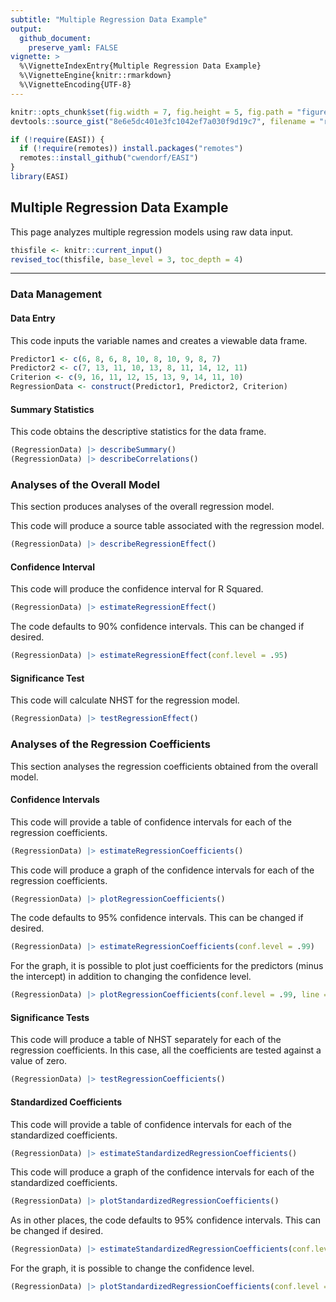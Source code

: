 ```yaml
---
subtitle: "Multiple Regression Data Example"
output:
  github_document:
    preserve_yaml: FALSE
vignette: >
  %\VignetteIndexEntry{Multiple Regression Data Example}
  %\VignetteEngine{knitr::rmarkdown}
  %\VignetteEncoding{UTF-8}
---
```


```r
knitr::opts_chunk$set(fig.width = 7, fig.height = 5, fig.path = "figures/", echo = TRUE, warning = FALSE, message = FALSE)
devtools::source_gist("8e6e5dc401e3fc1042ef7a030f9d19c7", filename = "revised_toc.R")
```

```r
if (!require(EASI)) {
  if (!require(remotes)) install.packages("remotes")
  remotes::install_github("cwendorf/EASI")
}
library(EASI)
```

## Multiple Regression Data Example

This page analyzes multiple regression models using raw data input.

```r
thisfile <- knitr::current_input()
revised_toc(thisfile, base_level = 3, toc_depth = 4)
```

---

### Data Management

#### Data Entry

This code inputs the variable names and creates a viewable data frame.
```r
Predictor1 <- c(6, 8, 6, 8, 10, 8, 10, 9, 8, 7)
Predictor2 <- c(7, 13, 11, 10, 13, 8, 11, 14, 12, 11)
Criterion <- c(9, 16, 11, 12, 15, 13, 9, 14, 11, 10)
RegressionData <- construct(Predictor1, Predictor2, Criterion)
```

#### Summary Statistics

This code obtains the descriptive statistics for the data frame.
```r
(RegressionData) |> describeSummary()
(RegressionData) |> describeCorrelations()
```

### Analyses of the Overall Model

This section produces analyses of the overall regression model.

This code will produce a source table associated with the regression model.
```r
(RegressionData) |> describeRegressionEffect()
```

#### Confidence Interval

This code will produce the confidence interval for R Squared.
```r
(RegressionData) |> estimateRegressionEffect()
```

The code defaults to 90% confidence intervals. This can be changed if desired.
```r
(RegressionData) |> estimateRegressionEffect(conf.level = .95)
```

#### Significance Test

This code will calculate NHST for the regression model.
```r
(RegressionData) |> testRegressionEffect()
```

### Analyses of the Regression Coefficients

This section analyses the regression coefficients obtained from the overall model.

#### Confidence Intervals 

This code will provide a table of confidence intervals for each of the regression coefficients.
```r
(RegressionData) |> estimateRegressionCoefficients()
```

This code will produce a graph of the confidence intervals for each of the regression coefficients.
```r
(RegressionData) |> plotRegressionCoefficients()
```

The code defaults to 95% confidence intervals. This can be changed if desired.
```r
(RegressionData) |> estimateRegressionCoefficients(conf.level = .99)
```

For the graph, it is possible to plot just coefficients for the predictors (minus the intercept) in addition to changing the confidence level.
```r
(RegressionData) |> plotRegressionCoefficients(conf.level = .99, line = 0, intercept = FALSE)
```

#### Significance Tests

This code will produce a table of NHST separately for each of the regression coefficients. In this case, all the coefficients are tested against a value of zero.
```r
(RegressionData) |> testRegressionCoefficients()
```

#### Standardized Coefficients

This code will provide a table of confidence intervals for each of the standardized coefficients.
```r
(RegressionData) |> estimateStandardizedRegressionCoefficients()
```

This code will produce a graph of the confidence intervals for each of the standardized coefficients.
```r
(RegressionData) |> plotStandardizedRegressionCoefficients()
```

As in other places, the code defaults to 95% confidence intervals. This can be changed if desired.
```r
(RegressionData) |> estimateStandardizedRegressionCoefficients(conf.level = .99)
```

For the graph, it is possible to change the confidence level.
```r
(RegressionData) |> plotStandardizedRegressionCoefficients(conf.level = .99)
```
